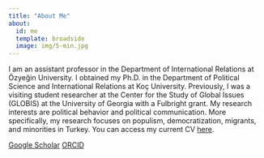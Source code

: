```yaml
---
title: "About Me"
about:
  id: me
  template: broadside
  image: img/5-min.jpg
---
```


:::{#me}


I am an assistant professor in the Department of International Relations at Özyeğin University. I obtained my Ph.D. in the Department of Political Science and International Relations at Koç University. Previously, I was a visiting student researcher at the Center for the Study of Global Issues (GLOBIS) at the University of Georgia with a Fulbright grant. My research interests are political behavior and political communication. More specifically, my research focuses on populism, democratization, migrants, and minorities in Turkey. You can access my current CV [here](https://www.dropbox.com/scl/fo/4yus11puhgr1zpz1nvvz0/AKcNEoGoVN6EGDVin5cHJBU?rlkey=wr9im9bxz1huct2xbytfxnxcc&dl=0).

[Google Scholar](https://scholar.google.com/citations?user=-SX9HDgAAAAJ&hl=en&oi=ao) [ORCID](https://orcid.org/0000-0003-3713-788X)

:::